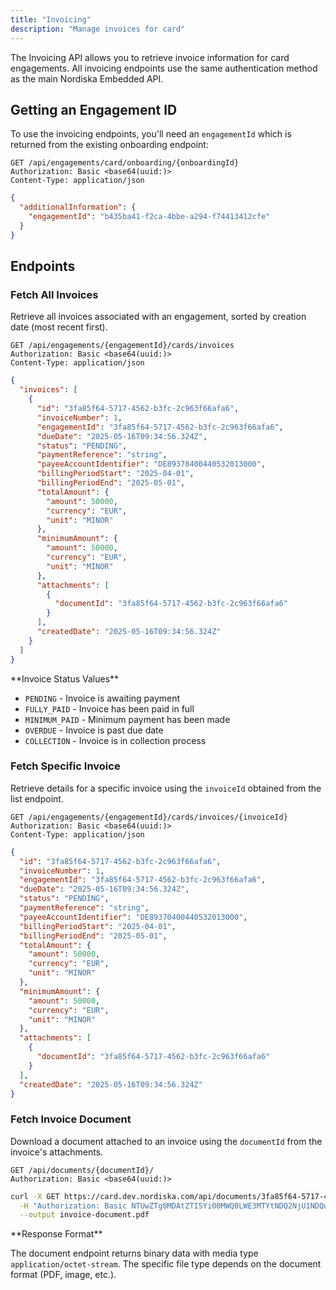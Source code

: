 ```yaml
---
title: "Invoicing"
description: "Manage invoices for card"
---
```


The Invoicing API allows you to retrieve invoice information for card engagements. All invoicing endpoints use the same authentication method as the main Nordiska Embedded API.

## Getting an Engagement ID

To use the invoicing endpoints, you'll need an `engagementId` which is returned from the existing onboarding endpoint:

<CodeGroup>

```http Get Engagement ID
GET /api/engagements/card/onboarding/{onboardingId}
Authorization: Basic <base64(uuid:)>
Content-Type: application/json
```

```json Response - additionalInformation
{
  "additionalInformation": {
    "engagementId": "b435ba41-f2ca-4bbe-a294-f74413412cfe"
  }
}
```

</CodeGroup>

## Endpoints

### Fetch All Invoices

Retrieve all invoices associated with an engagement, sorted by creation date (most recent first).

<CodeGroup>

```http Request
GET /api/engagements/{engagementId}/cards/invoices
Authorization: Basic <base64(uuid:)>
Content-Type: application/json
```

```json Response Example
{
  "invoices": [
    {
      "id": "3fa85f64-5717-4562-b3fc-2c963f66afa6",
      "invoiceNumber": 1,
      "engagementId": "3fa85f64-5717-4562-b3fc-2c963f66afa6",
      "dueDate": "2025-05-16T09:34:56.324Z",
      "status": "PENDING",
      "paymentReference": "string",
      "payeeAccountIdentifier": "DE89370400440532013000",
      "billingPeriodStart": "2025-04-01",
      "billingPeriodEnd": "2025-05-01",
      "totalAmount": {
        "amount": 50000,
        "currency": "EUR",
        "unit": "MINOR"
      },
      "minimumAmount": {
        "amount": 50000,
        "currency": "EUR",
        "unit": "MINOR"
      },
      "attachments": [
        {
          "documentId": "3fa85f64-5717-4562-b3fc-2c963f66afa6"
        }
      ],
      "createdDate": "2025-05-16T09:34:56.324Z"
    }
  ]
}
```

</CodeGroup>

<Info>
  **Invoice Status Values**
  
  - `PENDING` - Invoice is awaiting payment
  - `FULLY_PAID` - Invoice has been paid in full
  - `MINIMUM_PAID` - Minimum payment has been made
  - `OVERDUE` - Invoice is past due date
  - `COLLECTION` - Invoice is in collection process
</Info>

### Fetch Specific Invoice

Retrieve details for a specific invoice using the `invoiceId` obtained from the list endpoint.

<CodeGroup>

```http Request
GET /api/engagements/{engagementId}/cards/invoices/{invoiceId}
Authorization: Basic <base64(uuid:)>
Content-Type: application/json
```

```json Response Example
{
  "id": "3fa85f64-5717-4562-b3fc-2c963f66afa6",
  "invoiceNumber": 1,
  "engagementId": "3fa85f64-5717-4562-b3fc-2c963f66afa6",
  "dueDate": "2025-05-16T09:34:56.324Z",
  "status": "PENDING",
  "paymentReference": "string",
  "payeeAccountIdentifier": "DE89370400440532013000",
  "billingPeriodStart": "2025-04-01",
  "billingPeriodEnd": "2025-05-01",
  "totalAmount": {
    "amount": 50000,
    "currency": "EUR",
    "unit": "MINOR"
  },
  "minimumAmount": {
    "amount": 50000,
    "currency": "EUR",
    "unit": "MINOR"
  },
  "attachments": [
    {
      "documentId": "3fa85f64-5717-4562-b3fc-2c963f66afa6"
    }
  ],
  "createdDate": "2025-05-16T09:34:56.324Z"
}
```

</CodeGroup>

### Fetch Invoice Document

Download a document attached to an invoice using the `documentId` from the invoice's attachments.

<CodeGroup>

```http Request
GET /api/documents/{documentId}/
Authorization: Basic <base64(uuid:)>
```

```bash cURL Example
curl -X GET https://card.dev.nordiska.com/api/documents/3fa85f64-5717-4562-b3fc-2c963f66afa6/ \
  -H "Authorization: Basic NTUwZTg0MDAtZTI5Yi00MWQ0LWE3MTYtNDQ2NjU1NDQwMDAwOg==" \
  --output invoice-document.pdf
```

</CodeGroup>

<Info>
  **Response Format**
  
  The document endpoint returns binary data with media type `application/octet-stream`. The specific file type depends on the document format (PDF, image, etc.).
</Info> 